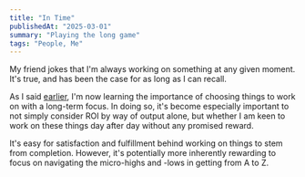 ```yaml
---
title: "In Time"
publishedAt: "2025-03-01"
summary: "Playing the long game"
tags: "People, Me"
---
```


My friend jokes that I'm always working on something at any given moment. It's true, and has been the case for as long as I can recall. 

As I said [earlier](https://adejuyigbe.com/blog/intuit), I'm now learning the importance of choosing things to work on with a long-term focus. In doing so, it's become especially important to not simply consider ROI by way of output alone, but whether I am keen to work on these things day after day without any promised reward. 

It's easy for satisfaction and fulfillment behind working on things to stem from completion. However, it's potentially more inherently rewarding to focus on navigating the micro-highs and -lows in getting from A to Z.
